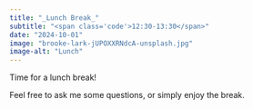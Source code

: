 ```yaml
---
title: "_Lunch Break_"
subtitle: "<span class='code'>12:30-13:30</span>"
date: "2024-10-01"
image: "brooke-lark-jUPOXXRNdcA-unsplash.jpg"
image-alt: "Lunch"
---
```


Time for a lunch break! 

Feel free to ask me some questions, or simply enjoy the break.